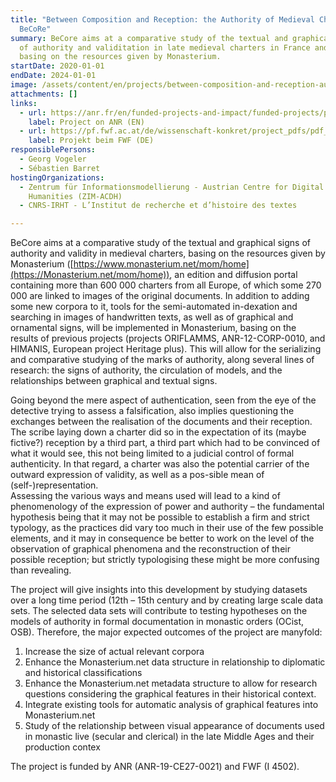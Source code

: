 ```yaml
---
title: "Between Composition and Reception: the Authority of Medieval Charters –
  BeCoRe"
summary: BeCore aims at a comparative study of the textual and graphical signs
  of authority and validitation in late medieval charters in France and Austria,
  basing on the resources given by Monasterium.
startDate: 2020-01-01
endDate: 2024-01-01
image: /assets/content/en/projects/between-composition-and-reception-authority-medieval-charters-becore/becore.png
attachments: []
links:
  - url: https://anr.fr/en/funded-projects-and-impact/funded-projects/project/funded/project/b2d9d3668f92a3b9fbbf7866072501ef-cfdf14efeb/
    label: Project on ANR (EN)
  - url: https://pf.fwf.ac.at/de/wissenschaft-konkret/project_pdfs/pdf_abstracts/i4502d.pdf
    label: Projekt beim FWF (DE)
responsiblePersons:
  - Georg Vogeler
  - Sébastien Barret
hostingOrganizations:
  - Zentrum für Informationsmodellierung - Austrian Centre for Digital
    Humanities (ZIM-ACDH)
  - CNRS-IRHT - L’Institut de recherche et d’histoire des textes

---
```

BeCore aims at a comparative study of the textual and graphical signs of authority and validity in medieval charters, basing on the resources given by Monasterium ([https://www.monasterium.net/mom/home](https://Monasterium.net/mom/home)), an edition and diffusion portal containing more than 600 000 charters from all Europe, of which some 270 000 are linked to images of the original documents. In addition to adding some new corpora to it, tools for the semi-automated in-dexation and searching in images of handwritten texts, as well as of graphical and ornamental signs, will be implemented in Monasterium, basing on the results of previous projects (projects ORIFLAMMS, ANR-12-CORP-0010, and HIMANIS, European project Heritage plus). This will allow for the serializing and comparative studying of the marks of authority, along several lines of research: the signs of authority, the circulation of models, and the relationships between graphical and textual signs.

Going beyond the mere aspect of authentication, seen from the eye of the detective trying to assess a falsification, also implies questioning the exchanges between the realisation of the documents and their reception. The scribe laying down a charter did so in the expectation of its (maybe fictive?) reception by a third part, a third part which had to be convinced of what it would see, this not being limited to a judicial control of formal authenticity. In that regard, a charter was also the potential carrier of the outward expression of validity, as well as a pos-sible mean of (self-)representation.  
Assessing the various ways and means used will lead to a kind of phenomenology of the expression of power and authority – the fundamental hypothesis being that it may not be possible to establish a firm and strict typology, as the practices did vary too much in their use of the few possible elements, and it may in consequence be better to work on the level of the observation of graphical phenomena and the reconstruction of their possible reception; but strictly typologising these might be more confusing than revealing.

The project will give insights into this development by studying datasets over a long time period (12th – 15th century and by creating large scale data sets. The selected data sets will contribute to testing hypotheses on the models of authority in formal documentation in monastic orders (OCist, OSB). Therefore, the major expected outcomes of the project are manyfold:

1.  Increase the size of actual relevant corpora
2.  Enhance the Monasterium.net data structure in relationship to diplomatic and historical classifications
3.  Enhance the Monasterium.net metadata structure to allow for research questions considering the graphical features in their historical context.
4.  Integrate existing tools for automatic analysis of graphical features into Monasterium.net
5.  Study of the relationship between visual appearance of documents used in monastic live (secular and clerical) in the late Middle Ages and their production contex

The project is funded by ANR (ANR-19-CE27-0021) and FWF (I 4502).